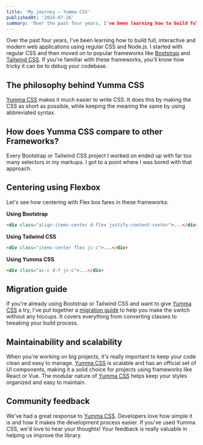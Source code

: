 ```yaml
---
title: 'My journey — Yumma CSS'
publishedAt: '2024-07-26'
summary: 'Over the past four years, I've been learning how to build full, interactive and modern web applications using regular CSS and Node.js. I started with regular CSS and then moved on to popular frameworks like [Bootstrap](https://getbootstrap.com) and [Tailwind CSS](https://tailwindcss.com/). If you're familiar with these frameworks, you'll know how tricky it can be to debug your codebase.'
---
```


Over the past four years, I've been learning how to build full, interactive and modern web applications using regular CSS and Node.js. I started with regular CSS and then moved on to popular frameworks like [Bootstrap](https://getbootstrap.com) and [Tailwind CSS](https://tailwindcss.com/). If you're familiar with these frameworks, you'll know how tricky it can be to debug your codebase.

## The philosophy behind Yumma CSS

[Yumma CSS](https://www.yummacss.com/) makes it much easier to write CSS. It does this by making the CSS as short as possible, while keeping the meaning the same by using abbreviated syntax.

## How does Yumma CSS compare to other Frameworks?

Every Bootstrap or Tailwind CSS project I worked on ended up with far too many selectors in my markups. I got to a point where I was bored with that approach.

## Centering using Flexbox

Let's see how centering with Flex box fares in these frameworks:

**Using Bootstrap**

```html
<div class="align-items-center d-flex justify-content-center">...</div>
```

**Using Tailwind CSS**

```html
<div class="items-center flex jc-c">...</div>
```

**Using Yumma CSS**

```html
<div class="ai-c d-f jc-c">...</div>
```

## Migration guide

If you're already using Bootstrap or Tailwind CSS and want to give [Yumma CSS](https://www.yummacss.com/) a try, I've put together a [migration guide](/) to help you make the switch without any hiccups. It covers everything from converting classes to tweaking your build process.

## Maintainability and scalability

When you're working on big projects, it's really important to keep your code clean and easy to manage. [Yumma CSS](https://www.yummacss.com/) is scalable and has an official set of UI components, making it a solid choice for projects using frameworks like React or Vue. The modular nature of [Yumma CSS](https://www.yummacss.com/) helps keep your styles organized and easy to maintain.

## Community feedback

We've had a great response to [Yumma CSS](https://www.yummacss.com/). Developers love how simple it is and how it makes the development process easier. If you've used Yumma CSS, we'd love to hear your thoughts! Your feedback is really valuable in helping us improve the library.
